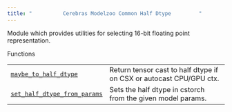 ```yaml
---
title: "          Cerebras Modelzoo Common Half Dtype         "
---
```

  

Module which provides utilities for selecting 16-bit floating point representation.

Functions

|     |     |
| --- | --- |  
| [`maybe_to_half_dtype`](cerebras.modelzoo.common.half_dtype.maybe_to_half_dtype.html#cerebras.modelzoo.common.half_dtype.maybe_to_half_dtype "cerebras.modelzoo.common.half_dtype.maybe_to_half_dtype") | Return tensor cast to half dtype if on CSX or autocast CPU/GPU ctx. |
| [`set_half_dtype_from_params`](cerebras.modelzoo.common.half_dtype.set_half_dtype_from_params.html#cerebras.modelzoo.common.half_dtype.set_half_dtype_from_params "cerebras.modelzoo.common.half_dtype.set_half_dtype_from_params") | Sets the half dtype in cstorch from the given model params. |